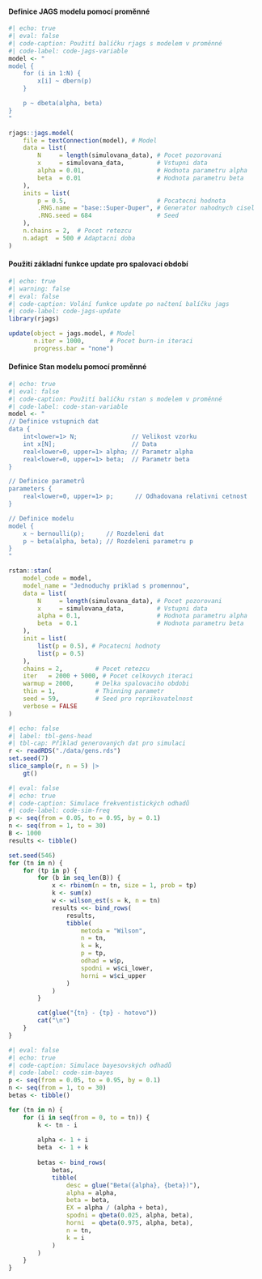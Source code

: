 #### Definice JAGS modelu pomocí proměnné

```{r jags-model-variable}
#| echo: true
#| eval: false
#| code-caption: Použití balíčku rjags s modelem v proměnné
#| code-label: code-jags-variable
model <- "
model {
    for (i in 1:N) {
        x[i] ~ dbern(p)
    }

    p ~ dbeta(alpha, beta)
}
"

rjags::jags.model(
    file = textConnection(model), # Model
    data = list(
        N     = length(simulovana_data), # Pocet pozorovani
        x     = simulovana_data,         # Vstupni data
        alpha = 0.01,                    # Hodnota parametru alpha
        beta  = 0.01                     # Hodnota parametru beta
    ),
    inits = list(
        p = 0.5,                         # Pocatecni hodnota
        .RNG.name = "base::Super-Duper", # Generator nahodnych cisel
        .RNG.seed = 684                  # Seed
    ),
    n.chains = 2,  # Pocet retezcu
    n.adapt  = 500 # Adaptacni doba
)
```

#### Použití základní funkce update pro spalovací období

```{r jags-update}
#| echo: true
#| warning: false
#| eval: false
#| code-caption: Volání funkce update po načtení balíčku jags
#| code-label: code-jags-update
library(rjags)

update(object = jags.model, # Model
       n.iter = 1000,       # Pocet burn-in iteraci
       progress.bar = "none")
```

#### Definice Stan modelu pomocí proměnné

```{r stan-model-variable}
#| echo: true
#| eval: false
#| code-caption: Použití balíčku rstan s modelem v proměnné
#| code-label: code-stan-variable
model <- "
// Definice vstupnich dat
data {
    int<lower=1> N;               // Velikost vzorku
    int x[N];                     // Data
    real<lower=0, upper=1> alpha; // Parametr alpha
    real<lower=0, upper=1> beta;  // Parametr beta
}

// Definice parametrů
parameters {
    real<lower=0, upper=1> p;      // Odhadovana relativni cetnost
}

// Definice modelu
model {
    x ~ bernoulli(p);      // Rozdeleni dat 
    p ~ beta(alpha, beta); // Rozdeleni parametru p
}
"

rstan::stan(
    model_code = model,
    model_name = "Jednoduchy priklad s promennou",
    data = list(
        N     = length(simulovana_data), # Pocet pozorovani
        x     = simulovana_data,         # Vstupni data
        alpha = 0.1,                     # Hodnota parametru alpha
        beta  = 0.1                      # Hodnota parametru beta
    ),
    init = list(
        list(p = 0.5), # Pocatecni hodnoty
        list(p = 0.5)
    ),
    chains = 2,         # Pocet retezcu
    iter   = 2000 + 5000, # Pocet celkovych iteraci
    warmup = 2000,      # Delka spalovaciho obdobi
    thin = 1,           # Thinning parametr
    seed = 59,          # Seed pro reprikovatelnost
    verbose = FALSE
)
```

```{r }
#| echo: false
#| label: tbl-gens-head
#| tbl-cap: Příklad generovaných dat pro simulaci
r <- readRDS("./data/gens.rds")
set.seed(7)
slice_sample(r, n = 5) |> 
    gt()
```

```{r }
#| eval: false
#| echo: true
#| code-caption: Simulace frekventistických odhadů
#| code-label: code-sim-freq
p <- seq(from = 0.05, to = 0.95, by = 0.1)
n <- seq(from = 1, to = 30)
B <- 1000
results <- tibble()

set.seed(546)
for (tn in n) {
    for (tp in p) {
        for (b in seq_len(B)) {
            x <- rbinom(n = tn, size = 1, prob = tp)
            k <- sum(x)
            w <- wilson_est(s = k, n = tn)
            results <<- bind_rows(
                results,
                tibble(
                    metoda = "Wilson",
                    n = tn,
                    k = k,
                    p = tp,
                    odhad = w$p,
                    spodni = w$ci_lower,
                    horni = w$ci_upper
                )
            )
        }

        cat(glue("{tn} - {tp} - hotovo"))
        cat("\n")
    }
}
```

```{r }
#| eval: false
#| echo: true
#| code-caption: Simulace bayesovských odhadů
#| code-label: code-sim-bayes
p <- seq(from = 0.05, to = 0.95, by = 0.1)
n <- seq(from = 1, to = 30)
betas <- tibble()

for (tn in n) {
    for (i in seq(from = 0, to = tn)) {
        k <- tn - i
        
        alpha <- 1 + i
        beta  <- 1 + k
        
        betas <- bind_rows(
            betas,
            tibble(
                desc = glue("Beta({alpha}, {beta})"),
                alpha = alpha,
                beta = beta,
                EX = alpha / (alpha + beta),
                spodni = qbeta(0.025, alpha, beta),
                horni  = qbeta(0.975, alpha, beta),
                n = tn,
                k = i
            )
        )
    }
}
```